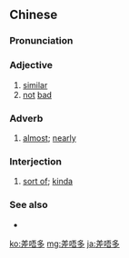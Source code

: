 ==Chinese==
{{zh-forms}}

===Pronunciation===
{{zh-pron
|c=caa1 m4 do1
|cat=a,adv,intj
}}

===Adjective===
{{zh-adj}} {{tlb|zh|Cantonese}}

# [[similar]]
# [[not]] [[bad]]

===Adverb===
{{zh-adv}} {{tlb|zh|Cantonese}}

# [[almost]]; [[nearly]]

===Interjection===
{{zh-interj}} {{tlb|zh|Cantonese}}

# {{lb|zh|colloquial}} [[sort of]]; [[kinda]]

===See also===
* {{zh-l|差不多}}

[[ko:差唔多]]
[[mg:差唔多]]
[[ja:差唔多]]